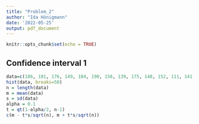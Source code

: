 ```yaml
---
title: "Problem_2"
author: "Ida Hönigmann"
date: '2022-05-25'
output: pdf_document
---
```


```r
knitr::opts_chunk$set(echo = TRUE)
```

## Confidence interval 1

```r
data=c(186, 181, 176, 149, 184, 190, 158, 139, 175, 148, 152, 111, 141, 153, 190, 157, 131, 149, 135, 132)
hist(data, breaks=50)
n = length(data)
m = mean(data)
s = sd(data)
alpha = 0.1
t = qt(1-alpha/2, n-1)
c(m - t*s/sqrt(n), m + t*s/sqrt(n))
```

